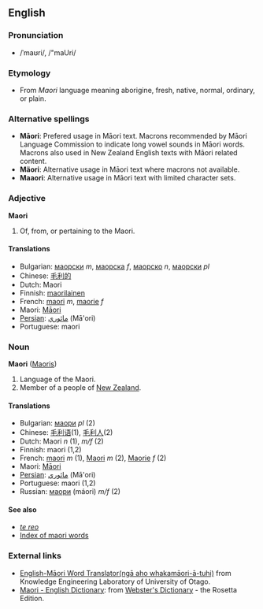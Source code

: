 ==English==
===Pronunciation===
*/ˈmaʊri/, /"maUri/

===Etymology===
*From ''Maori'' language meaning aborigine, fresh, native, normal, ordinary, or plain.

===Alternative spellings===
*'''Māori''': Prefered usage in Māori text. Macrons recommended by Māori Language Commission to indicate long vowel sounds in Māori words. Macrons also used in New Zealand English texts with Māori related content.
*'''Mäori''': Alternative usage in Māori text where macrons not available.
*'''Maaori''': Alternative usage in Māori text with limited character sets.

===Adjective===
'''Maori'''

# Of, from, or pertaining to the Maori. 

====Translations====
*Bulgarian: [[маорски]] ''m'', [[маорска]] ''f'', [[маорско]] ''n'', [[маорски]] ''pl''
*Chinese: [[毛利的]]<!-- isn't "的" a separate particle - not part of a word? -->
*Dutch: Maori
*Finnish: [[maorilainen]]
*French: [[maori]] ''m'', [[maorie]] ''f''
*Maori: [[Māori]]
*[[Persian]]: [[مائوري]] (Mā'ori)
*Portuguese: maori

===Noun===
'''Maori''' ([[Maoris]])<!-- is Maori also its own plural sometimes? -->

# Language of the Maori.
# Member of a people of [[New Zealand]].

====Translations====
*Bulgarian: [[маори]] ''pl'' (2)
*Chinese: [[毛利语]](1), [[毛利人]](2)
*Dutch: Maori ''n'' (1), ''m/f'' (2)
*Finnish: maori (1,2)
*French: [[maori]] ''m'' (1), [[Maori]] ''m'' (2), [[Maorie]] ''f'' (2)
*Maori: [[Māori]]
*[[Persian]]: [[مائوري]] (Mā'ori)
*Portuguese: maori (1,2)
*Russian: [[маори]] (máori) ''m/f'' (2)

====See also====
*''[[te reo]]''
*[[Wiktionary:Maori_index|Index of maori words]]

=== External links===
*[http://kel.otago.ac.nz/translator/ English-Māori Word Translator(ngā aho whakamāori-ā-tuhi)] from Knowledge Engineering Laboratory of University of Otago.
*[http://www.websters-online-dictionary.org/definition/Maori-english/ Maori - English Dictionary]: from [http://www.websters-online-dictionary.org/ Webster's Dictionary] - the Rosetta Edition.